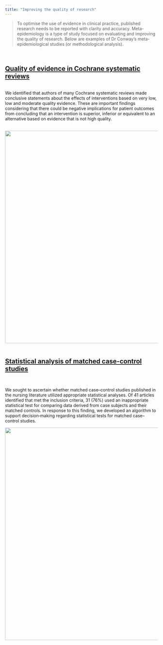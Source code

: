 ```yaml
---
title: "Improving the quality of research"
---
```



> To optimise the use of evidence in clinical practice, published research needs to be reported with clarity and accuracy. Meta-epidemiology is a type of study focused on evaluating and improving the quality of research. Below are examples of Dr Conway's  meta-epidemiological studies (or methodological analysis). 

<br>
<div align="center">
## <i class="fa fa-angle-double-right fa-lg"></i>  [Quality of evidence in Cochrane systematic reviews](images/High_quality_of_evidence_is_uncommon_in_Cochrane.4.pdf)
</div>
<br>
We identified that authors of many Cochrane systematic reviews made conclusive statements about the effects of interventions based on very low, low and moderate quality evidence. These are important findings considering that there could be negative implications for patient outcomes from concluding that an intervention is superior, inferior or equivalent to an alternative based on evidence that is not high quality.
<br><br>

<center><img id="img-me" src="images/GRADE.png" width="700px" height="auto"></center>


<br>
<div align="center">
## <i class="fa fa-angle-double-right fa-lg"></i> [Statistical analysis of matched case-control studies](https://onlinelibrary.wiley.com/doi/full/10.1002/nur.21536)
</div>
<br>

We sought to ascertain whether matched case–control studies published in the nursing literature utilized appropriate statistical analyses. Of 41 articles identified that met the inclusion criteria, 31 (76%) used an inappropriate statistical test for comparing data derived from case subjects and their matched controls. In response to this finding, we developed an algorithm to support decision‐making regarding statistical tests for matched case–control studies.

<center><img id="img-me" src="images/matched.png" width = 700px" height="auto"></center>

